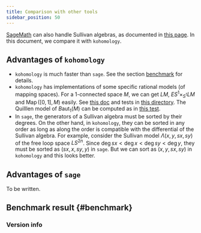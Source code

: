 ```yaml
---
title: Comparison with other tools
sidebar_position: 50
---
```


[SageMath](https://www.sagemath.org/) can also handle Sullivan algebras, as documented in [this page](https://doc.sagemath.org/html/en/reference/algebras/sage/algebras/commutative_dga.html).
In this document, we compare it with `kohomology`.

## Advantages of `kohomology`
- `kohomology` is much faster than `sage`.
  See the section [benchmark](#benchmark) for details.
- `kohomology` has implementations of some specific rational models (of mapping spaces).
  For a 1-connected space $M$, we can get
  $LM$, $ES^1\times_{S^1}LM$ and $\operatorname{Map}([0,1], M)$ easily.
  See [this doc](./free-loop-space.mdx) and tests in [this directory](https://github.com/shwaka/kohomology/tree/main/kohomology/src/jvmTest/kotlin/com/github/shwaka/kohomology/model).
  The Quilllen model of $B\operatorname{aut}_1(M)$ can be computed as in [this test](https://github.com/shwaka/kohomology/blob/main/kohomology/src/jvmTest/kotlin/com/github/shwaka/kohomology/free/DerivationDGLieAlgebraTest.kt).
- In `sage`, the generators of a Sullivan algebra must be sorted by their degrees.
  On the other hand, in `kohomology`,
  they can be sorted in any order
  as long as along the order is compatible with the differential of the Sullivan algebra.
  For example, consider the Sullivan model $\Lambda(x, y, sx, sy)$
  of the free loop space $LS^{2n}$.
  Since $\deg{sx} < \deg{x} < \deg{sy} < \deg{y}$,
  they must be sorted as $(sx, x, sy, y)$ in `sage`.
  But we can sort as $(x, y, sx, sy)$ in `kohomology` and this looks better.

## Advantages of `sage`
To be written.

## Benchmark result {#benchmark}

<ComparisonChart />

### Version info
<ShowVersion tool="sage"/>
<ShowVersion tool="kohomology"/>
